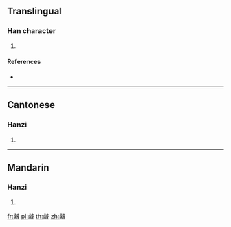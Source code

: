 {{character info/new}}
==Translingual==

===Han character===
{{Han char|rn=107|rad=皮|as=11|sn=16|four=24247|canj=XYMDH,YMDHE}}

# {{defn|Han|sort=皮11}}

====References====
* {{Han ref|kx=0792.030|dkj=22903|dj=1207.060|hdz=42758.040|uh=76BB|ud=30395|bh=EA74|bd=60020}}

----

==Cantonese==

===Hanzi===
{{yue-hanzi|jyut=|y=ja1}}

# {{defn|lang=yue|sort=皮11}}

----

==Mandarin==

===Hanzi===
{{cmn-hanzi|pin=[[mǐng]] ([[ming3]]), [[zhā]] ([[zha1]])|wg=ming<sup>3</sup>, cha<sup>1</sup>}}

# {{defn|lang=cmn|sort=皮11}}

[[fr:皻]]
[[pl:皻]]
[[th:皻]]
[[zh:皻]]